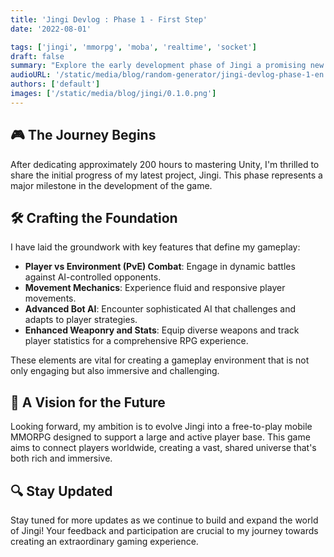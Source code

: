 ```yaml
---
title: 'Jingi Devlog : Phase 1 - First Step'
date: '2022-08-01'

tags: ['jingi', 'mmorpg', 'moba', 'realtime', 'socket']
draft: false
summary: "Explore the early development phase of Jingi a promising new MMORPG. Dive into the foundational elements i have crafted, including intricate PvE combat, advanced movement mechanics, and sophisticated AI."
audioURL: '/static/media/blog/random-generator/jingi-devlog-phase-1-en.mp3'
authors: ['default']
images: ['/static/media/blog/jingi/0.1.0.png']
---
```



## **🎮 The Journey Begins**

After dedicating approximately 200 hours to mastering Unity, I'm thrilled to share the initial progress of my latest project, Jingi. This phase represents a major milestone in the development of the game.

<YouTubeEmbed url="https://www.youtube.com/watch?v=mkFDlAXRNb4&t=48s" />

## **🛠️ Crafting the Foundation**

I have laid the groundwork with key features that define my gameplay:

- **Player vs Environment (PvE) Combat**: Engage in dynamic battles against AI-controlled opponents.
- **Movement Mechanics**: Experience fluid and responsive player movements.
- **Advanced Bot AI**: Encounter sophisticated AI that challenges and adapts to player strategies.
- **Enhanced Weaponry and Stats**: Equip diverse weapons and track player statistics for a comprehensive RPG experience.

These elements are vital for creating a gameplay environment that is not only engaging but also immersive and challenging.

## **🌟 A Vision for the Future**

Looking forward, my ambition is to evolve Jingi into a free-to-play mobile MMORPG designed to support a large and active player base. This game aims to connect players worldwide, creating a vast, shared universe that's both rich and immersive.

## **🔍 Stay Updated**

Stay tuned for more updates as we continue to build and expand the world of Jingi! Your feedback and participation are crucial to my journey towards creating an extraordinary gaming experience.